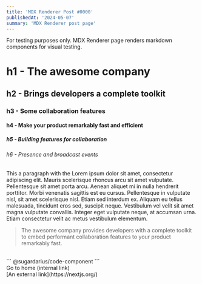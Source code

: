 ```yaml
---
title: 'MDX Renderer Post #0000'
publishedAt: '2024-05-07'
summary: 'MDX Renderer post page'
---
```


For testing purposes only. MDX Renderer page renders markdown components for visual testing.

# h1 - The awesome company

## h2 - Brings developers a complete toolkit

### h3 - Some collaboration features

#### h4 - Make your product remarkably fast and efficient

##### h5 - Building features for collaboration

###### h6 - Presence and broadcast events

This a paragraph with the Lorem ipsum dolor sit amet, consectetur adipiscing elit. Mauris scelerisque rhoncus arcu sit amet vulputate. Pellentesque sit amet porta arcu. Aenean aliquet mi in nulla hendrerit porttitor. Morbi venenatis sagittis est eu cursus. Pellentesque in vulputate nisl, sit amet scelerisque nisl. Etiam sed interdum ex. Aliquam eu tellus malesuada, tincidunt eros sed, suscipit neque. Vestibulum vel velit sit amet magna vulputate convallis. Integer eget vulputate neque, at accumsan urna. Etiam consectetur velit ac metus vestibulum elementum.

> The awesome company provides developers with a complete toolkit to embed performant collaboration features to your product remarkably fast.

<br />
``` @sugardarius/code-component ```
<br />
<InternalLink href='/'>Go to home (internal link)</InternalLink>
<br />
[An external link](https://nextjs.org/)
